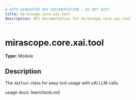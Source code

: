 ```yaml
---
# AUTO-GENERATED API DOCUMENTATION - DO NOT EDIT
title: mirascope.core.xai.tool
description: API documentation for mirascope.core.xai.tool
---
```


# mirascope.core.xai.tool

**Type:** Module

## Description

The `XAITool` class for easy tool usage with xAI LLM calls.

usage docs: learn/tools.md


